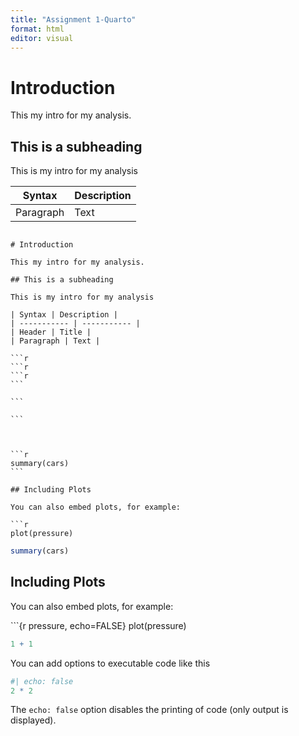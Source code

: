 ```yaml
---
title: "Assignment 1-Quarto"
format: html
editor: visual
---
```


# Introduction

This my intro for my analysis.

## This is a subheading

This is my intro for my analysis

| Syntax    | Description |
|-----------|-------------|
| Paragraph | Text        |

```r

```

````         
# Introduction

This my intro for my analysis. 

## This is a subheading

This is my intro for my analysis

| Syntax | Description |
| ----------- | ----------- |
| Header | Title |
| Paragraph | Text |

```r
```r
```r

```

```

```



```r
summary(cars)
```

## Including Plots

You can also embed plots, for example:

```r
plot(pressure)
````

```r
summary(cars)
```

## Including Plots

You can also embed plots, for example:

\`\`\`{r pressure, echo=FALSE} plot(pressure)

```r
1 + 1
```

You can add options to executable code like this

```r
#| echo: false
2 * 2
```

The `echo: false` option disables the printing of code (only output is displayed).
